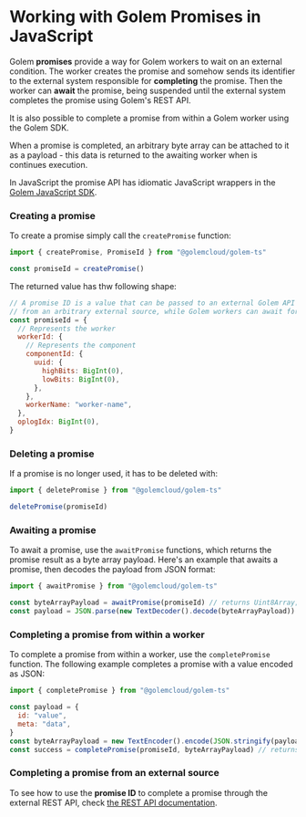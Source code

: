 
# Working with Golem Promises in JavaScript

Golem **promises** provide a way for Golem workers to wait on an external condition. The worker creates the promise and somehow sends its identifier to the external system responsible for **completing** the promise. Then the worker can **await** the promise, being suspended until the external system completes the promise using Golem's REST API.

It is also possible to complete a promise from within a Golem worker using the Golem SDK.

When a promise is completed, an arbitrary byte array can be attached to it as a payload - this data is returned to the awaiting worker when is continues execution.

In JavaScript the promise API has idiomatic JavaScript wrappers in the [Golem JavaScript SDK](/docs/experimental-languages/js-language-guide/golem-js-sdk).

### Creating a promise

To create a promise simply call the `createPromise` function:

```javascript
import { createPromise, PromiseId } from "@golemcloud/golem-ts"

const promiseId = createPromise()
```

The returned value has thw following shape:

```javascript
// A promise ID is a value that can be passed to an external Golem API to complete that promise
// from an arbitrary external source, while Golem workers can await for this completion.
const promiseId = {
  // Represents the worker
  workerId: {
    // Represents the component
    componentId: {
      uuid: {
        highBits: BigInt(0),
        lowBits: BigInt(0),
      },
    },
    workerName: "worker-name",
  },
  oplogIdx: BigInt(0),
}
```

### Deleting a promise

If a promise is no longer used, it has to be deleted with:

```javascript
import { deletePromise } from "@golemcloud/golem-ts"

deletePromise(promiseId)
```

### Awaiting a promise

To await a promise, use the `awaitPromise` functions, which returns the promise result as a byte array payload.
Here's an example that awaits a promise, then decodes the payload from JSON format:

```javascript
import { awaitPromise } from "@golemcloud/golem-ts"

const byteArrayPayload = awaitPromise(promiseId) // returns Uint8Array;
const payload = JSON.parse(new TextDecoder().decode(byteArrayPayload))
```

### Completing a promise from within a worker

To complete a promise from within a worker, use the `completePromise` function.
The following example completes a promise with a value encoded as JSON:

```javascript
import { completePromise } from "@golemcloud/golem-ts"

const payload = {
  id: "value",
  meta: "data",
}
const byteArrayPayload = new TextEncoder().encode(JSON.stringify(payload)) // create Uint8Array payload;
const success = completePromise(promiseId, byteArrayPayload) // returns boolean;
```

### Completing a promise from an external source

To see how to use the **promise ID** to complete a promise through the external REST API, check [the REST API documentation](/docs/rest-api).
